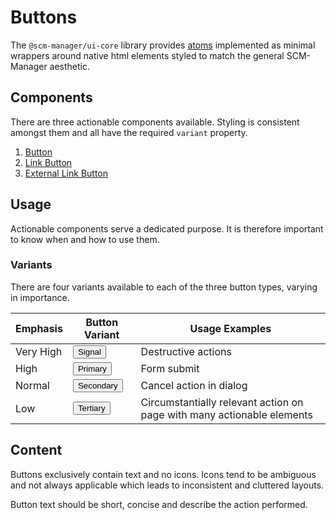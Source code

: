 
<Meta title="Introduction"/>

# Buttons

The `@scm-manager/ui-core` library provides [atoms](https://atomicdesign.bradfrost.com/chapter-2/#atoms) implemented
as minimal wrappers around native html elements styled to match the general SCM-Manager aesthetic.

## Components

There are three actionable components available. Styling is consistent amongst them and all have the required `variant` property.

1. [Button](?path=/story/components--button)
2. [Link Button](?path=/story/components--link-button)
3. [External Link Button](?path=/story/components--external-link-button)

## Usage

Actionable components serve a dedicated purpose. It is therefore important to know when and how to use them.

### Variants

There are four variants available to each of the three button types, varying in importance.

<table>
  <thead>
  <tr>
    <th>Emphasis</th>
    <th>Button Variant</th>
    <th>Usage Examples</th>
  </tr>
  </thead>
  <tbody>
  <tr>
    <td>Very High</td>
    <td><Button variant="signal">Signal</Button></td>
    <td>Destructive actions</td>
  </tr>
  <tr>
    <td>High</td>
    <td><Button variant="primary">Primary</Button></td>
    <td>Form submit</td>
  </tr>
  <tr>
    <td>Normal</td>
    <td><Button variant="secondary">Secondary</Button></td>
    <td>Cancel action in dialog</td>
  </tr>
  <tr>
    <td>Low</td>
    <td><Button variant="tertiary">Tertiary</Button></td>
    <td>Circumstantially relevant action on page with many actionable elements</td>
  </tr>
  </tbody>
</table>

## Content

Buttons exclusively contain text and no icons. Icons tend to be ambiguous and not always applicable which leads to inconsistent
and cluttered layouts.

Button text should be short, concise and describe the action performed.

